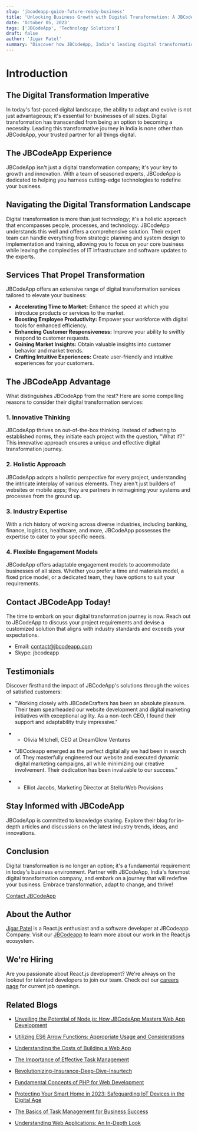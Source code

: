 ```yaml
---
slug: 'jbcodeapp-guide-future-ready-business'
title: 'Unlocking Business Growth with Digital Transformation: A JBCodeApp Journey'
date: 'October 05, 2023'
tags: ['JBCodeApp', 'Technology Solutions']
draft: false
author: 'Jigar Patel'
summary: "Discover how JBCodeApp, India's leading digital transformation partner, can revolutionize your business with innovative solutions and adaptive strategies. Embark on a journey towards a tech-driven future."
---
```


# Introduction

<TOCInline toc={props.toc} exclude="Introduction" toHeading={2} />

## The Digital Transformation Imperative

In today's fast-paced digital landscape, the ability to adapt and evolve is not just advantageous; it's essential for businesses of all sizes. Digital transformation has transcended from being an option to becoming a necessity. Leading this transformative journey in India is none other than JBCodeApp, your trusted partner for all things digital.

## The JBCodeApp Experience

JBCodeApp isn't just a digital transformation company; it's your key to growth and innovation. With a team of seasoned experts, JBCodeApp is dedicated to helping you harness cutting-edge technologies to redefine your business.

## Navigating the Digital Transformation Landscape

Digital transformation is more than just technology; it's a holistic approach that encompasses people, processes, and technology. JBCodeApp understands this well and offers a comprehensive solution. Their expert team can handle everything from strategic planning and system design to implementation and training, allowing you to focus on your core business while leaving the complexities of IT infrastructure and software updates to the experts.

## Services That Propel Transformation

JBCodeApp offers an extensive range of digital transformation services tailored to elevate your business:

- **Accelerating Time to Market:** Enhance the speed at which you introduce products or services to the market.
- **Boosting Employee Productivity:** Empower your workforce with digital tools for enhanced efficiency.
- **Enhancing Customer Responsiveness:** Improve your ability to swiftly respond to customer requests.
- **Gaining Market Insights:** Obtain valuable insights into customer behavior and market trends.
- **Crafting Intuitive Experiences:** Create user-friendly and intuitive experiences for your customers.

## The JBCodeApp Advantage

What distinguishes JBCodeApp from the rest? Here are some compelling reasons to consider their digital transformation services:

### 1. Innovative Thinking

JBCodeApp thrives on out-of-the-box thinking. Instead of adhering to established norms, they initiate each project with the question, "What if?" This innovative approach ensures a unique and effective digital transformation journey.

### 2. Holistic Approach

JBCodeApp adopts a holistic perspective for every project, understanding the intricate interplay of various elements. They aren't just builders of websites or mobile apps; they are partners in reimagining your systems and processes from the ground up.

### 3. Industry Expertise

With a rich history of working across diverse industries, including banking, finance, logistics, healthcare, and more, JBCodeApp possesses the expertise to cater to your specific needs.

### 4. Flexible Engagement Models

JBCodeApp offers adaptable engagement models to accommodate businesses of all sizes. Whether you prefer a time and materials model, a fixed price model, or a dedicated team, they have options to suit your requirements.

## Contact JBCodeApp Today!

The time to embark on your digital transformation journey is now. Reach out to JBCodeApp to discuss your project requirements and devise a customized solution that aligns with industry standards and exceeds your expectations.

- Email: contact@jbcodeapp.com
- Skype: jbcodeapp

## Testimonials

Discover firsthand the impact of JBCodeApp's solutions through the voices of satisfied customers:

- "Working closely with JBCodeCrafters has been an absolute pleasure. Their team spearheaded our website development and digital marketing initiatives with exceptional agility. As a non-tech CEO, I found their support and adaptability truly impressive."
- - Olivia Mitchell, CEO at DreamGlow Ventures

- "JBCodeapp emerged as the perfect digital ally we had been in search of. They masterfully engineered our website and executed dynamic digital marketing campaigns, all while minimizing our creative involvement. Their dedication has been invaluable to our success."
- - Elliot Jacobs, Marketing Director at StellarWeb Provisions

## Stay Informed with JBCodeApp

JBCodeApp is committed to knowledge sharing. Explore their blog for in-depth articles and discussions on the latest industry trends, ideas, and innovations.

## Conclusion

Digital transformation is no longer an option; it's a fundamental requirement in today's business environment. Partner with JBCodeApp, India's foremost digital transformation company, and embark on a journey that will redefine your business. Embrace transformation, adapt to change, and thrive!

[Contact JBCodeApp](mailto:sales@jbcodeapp.com)

## About the Author

[Jigar Patel](https://expertlaravel.com) is a React.js enthusiast and a software developer at JBCodeapp Company. Visit our [JBCodeapp](https://jbcodeapp.com) to learn more about our work in the React.js ecosystem.

## We're Hiring

Are you passionate about React.js development? We're always on the lookout for talented developers to join our team. Check out our [careers page](https://jbcodeapp.com) for current job openings.

## Related Blogs

- [Unveiling the Potential of Node.js: How JBCodeApp Masters Web App Development](unveiling-potential-nodejs-jbcodeapp-masters-web-app-development)

- [Utilizing ES6 Arrow Functions: Appropriate Usage and Considerations](utilizing-es6-arrow-functions-appropriate-usage-and-considerations)

- [Understanding the Costs of Building a Web App](web-app-development-costs)

- [The Importance of Effective Task Management](importance-of-effective-task-management)

- [Revolutionizing-Insurance-Deep-Dive-Insurtech](insurtech-revolutionizing-insurance-digital-age)

- [Fundamental Concepts of PHP for Web Development](php-web-development-fundamentals)

- [Protecting Your Smart Home in 2023: Safeguarding IoT Devices in the Digital Age](protecting-your-smart-home-2023-safeguarding-iot-devices-digital-age)

- [The Basics of Task Management for Business Success](task-management-business-success-basics)

- [Understanding Web Applications: An In-Depth Look](web-applications-in-depth)
